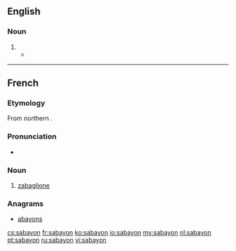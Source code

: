 ==English==

===Noun===
{{en-noun|s|-}}

# {{alternative form of|zabaglione}}
#* {{quote-news|year=2007|date=June 3|author=Amanda Hesser|title=Cooking|work=New York Times|url=http://www.nytimes.com/2007/06/03/books/review/Hesser-t.html
|passage=An orange-blossom-water '''sabayon''' is thickened in the microwave (and I will never again make finicky sabayon any other way). }}

----

==French==

===Etymology===
From northern {{etyl|it|fr}} {{term|zabaione|lang=it}}.

===Pronunciation===
* {{IPA|/sabajɔ̃/|lang=fr}}

===Noun===
{{fr-noun|m}}

# [[zabaglione]]

===Anagrams===
* [[abayons#French|abayons]]

[[cs:sabayon]]
[[fr:sabayon]]
[[ko:sabayon]]
[[io:sabayon]]
[[my:sabayon]]
[[nl:sabayon]]
[[pt:sabayon]]
[[ru:sabayon]]
[[vi:sabayon]]